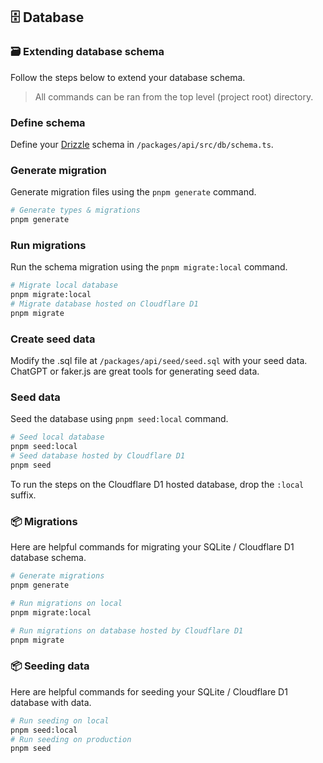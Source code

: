 
## 🗄️ Database

### 🗃️ Extending database schema

Follow the steps below to extend your database schema.

> All commands can be ran from the top level (project root) directory.

<Steps>

### Define schema

Define your [Drizzle](https://drizzle.team) schema in `/packages/api/src/db/schema.ts`.

### Generate migration

Generate migration files using the `pnpm generate` command.

```bash
# Generate types & migrations
pnpm generate
```

### Run migrations

Run the schema migration using the `pnpm migrate:local` command.

```bash
# Migrate local database
pnpm migrate:local
# Migrate database hosted on Cloudflare D1
pnpm migrate
```

### Create seed data

Modify the .sql file at `/packages/api/seed/seed.sql` with your seed data. ChatGPT or faker.js are great tools for generating seed data.

### Seed data

Seed the database using `pnpm seed:local` command.

```bash
# Seed local database
pnpm seed:local
# Seed database hosted by Cloudflare D1
pnpm seed
```

</Steps>

To run the steps on the Cloudflare D1 hosted database, drop the `:local` suffix.

### 📦 Migrations

Here are helpful commands for migrating your SQLite / Cloudflare D1 database schema.

```bash
# Generate migrations
pnpm generate

# Run migrations on local
pnpm migrate:local

# Run migrations on database hosted by Cloudflare D1
pnpm migrate
```

### 📦 Seeding data

Here are helpful commands for seeding your SQLite / Cloudflare D1 database with data.

```bash
# Run seeding on local
pnpm seed:local
# Run seeding on production
pnpm seed
```
